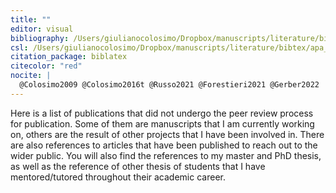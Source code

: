 ```yaml
---
title: ""
editor: visual
bibliography: /Users/giulianocolosimo/Dropbox/manuscripts/literature/bibtex/comprehensive_database.bib
csl: /Users/giulianocolosimo/Dropbox/manuscripts/literature/bibtex/apa_5th_edition.csl
citation_package: biblatex
citecolor: "red"
nocite: |
  @Colosimo2009 @Colosimo2016t @Russo2021 @Forestieri2021 @Gerber2022
---
```


Here is a list of publications that did not undergo the peer review process for publication. Some of them are manuscripts that I am currently working on, others are the result of other projects that I have been involved in. There are also references to articles that have been published to reach out to the wider public. You will also find the references to my master and PhD thesis, as well as the reference of other thesis of students that I have mentored/tutored throughout their academic career.
